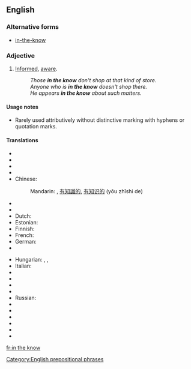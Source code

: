 ==English==

===Alternative forms===
* [[in-the-know]]

===Adjective===
{{en-adj|pos=[[in]] [[the]] [[know]]}}

# [[informed|Informed]], [[aware]].
#: ''Those '''in the know''' don't shop at that kind of store.''
#: ''Anyone who is '''in the know''' doesn't shop there.''
#: ''He appears '''in the know''' about such matters.''

====Usage notes====
* Rarely used attributively without distinctive marking with hyphens or quotation marks.

====Translations====
{{trans-top|informed, aware}}
* {{trreq|ar}}
* {{trreq|hy}}
* {{trreq|bg}}
* {{trreq|ca}}
* Chinese:
*: Mandarin: {{t|cmn|知情|tr=zhīqíng|sc=Hani}}, [[有]][[知識]][[的]], [[有]][[知识]][[的]] (yǒu zhīshi de)
* {{trreq|cs}}
* {{trreq|da}}
* Dutch: {{t|nl|ingeweid}}
* Estonian: {{t|et|teadlik}}
* Finnish: {{t-|fi|tietävä}}
* French: {{t+|fr|au courant}}
* German: {{t|de|eingeweiht}}
* {{trreq|hi}}
{{trans-mid}}
* Hungarian: {{t|hu|tájékozott}}, {{t|hu|beavatott}}, {{t|hu|jól értesült}}
* Italian: {{t|it|al corrente}}
* {{trreq|ja}}
* {{trreq|ko}}
* {{trreq|pl}}
* {{trreq|pt}}
* Russian: {{t|ru|в курсе|sc=Cyrl}}
* {{trreq|sh}}
* {{trreq|es}}
* {{trreq|th}}
* {{trreq|tr}}
* {{trreq|uk}}
* {{trreq|vi}}
{{trans-bottom}}

[[Category:English prepositional phrases]]

[[fr:in the know]]